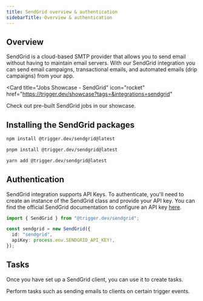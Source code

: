 ```yaml
---
title: SendGrid overview & authentication
sidebarTitle: Overview & authentication
---
```


## Overview

SendGrid is a cloud-based SMTP provider that allows you to send email without having to maintain email servers. With our SendGrid integration you can send email campaigns, transactional emails, and automated emails (drip campaigns) from your app.

<Card
  title="Jobs Showcase - SendGrid"
  icon="rocket"
  href="https://trigger.dev/showcase?tags=&integrations=sendgrid"
>
  Check out pre-built SendGrid jobs in our showcase.
</Card>

## Installing the SendGrid packages

<CodeGroup>

```bash npm
npm install @trigger.dev/sendgrid@latest
```

```bash pnpm
pnpm install @trigger.dev/sendgrid@latest
```

```bash yarn
yarn add @trigger.dev/sendgrid@latest
```

</CodeGroup>

## Authentication

SendGrid integration supports API Keys. To authenticate, you'll need to create an instance of the SendGrid class and provide your API key. You can find the official SendGrid documentation to configure an API key [here](https://docs.sendgrid.com/ui/account-and-settings/api-keys).

```ts
import { SendGrid } from "@trigger.dev/sendgrid";

const sendgrid = new SendGrid({
  id: "sendgrid",
  apiKey: process.env.SENDGRID_API_KEY!,
});
```

## Tasks

Once you have set up a SendGrid client, you can use it to create tasks.

<CardGroup>
  <Card title="Tasks" icon="sparkles" href="/integrations/apis/sendgrid-tasks">
    Perform tasks such as sending emails to clients on certain trigger events.
  </Card>
</CardGroup>
